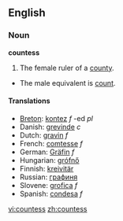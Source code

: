 ==English==

===Noun===
'''countess'''

#The female ruler of a [[county]].
*The male equivalent is [[count]].

====Translations====
*[[Breton]]: [[kontez]] ''f'' -ed ''pl''
*Danish: [[grevinde]] ''c''
*Dutch: [[gravin]] ''f''
*French: [[comtesse]] ''f''
*German: [[Gräfin]] ''f''
*Hungarian: [[grófnő]]
*Finnish: [[kreivitär]]
*Russian: [[графиня]]
*Slovene: [[grofica]] ''f''
*Spanish: [[condesa]] ''f''

[[vi:countess]]
[[zh:countess]]